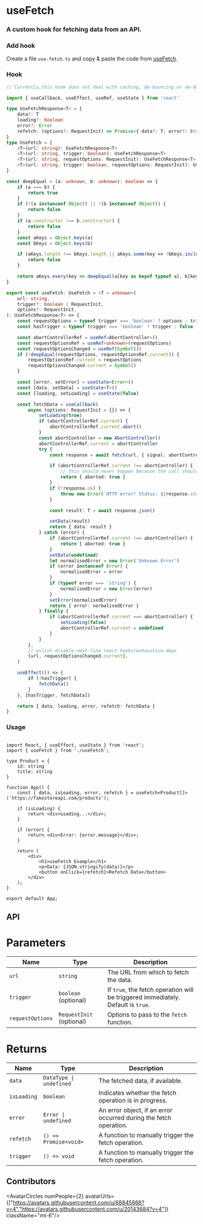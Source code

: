 
# useFetch

<h3 className="mt-4 text-xl font-normal text-gray-400">A custom hook for fetching data from an API.</h3>

### Add hook

Create a file `use-fetch.ts` and copy & paste the code from [useFetch](/hooks/use-fetch#hook).


### Hook

```ts copy
// Currently,this hook does not deal with caching, de-bouncing or de-duping

import { useCallback, useEffect, useRef, useState } from 'react'

type UseFetchResponse<T> = {
    data?: T
    loading?: boolean
    error?: Error
    refetch: (options?: RequestInit) => Promise<{ data?: T; error?: Error; aborted?: boolean }>
}
type UseFetch = {
    <T>(url: string): UseFetchResponse<T>
    <T>(url: string, trigger: boolean): UseFetchResponse<T>
    <T>(url: string, requestOptions: RequestInit): UseFetchResponse<T>
    <T>(url: string, trigger: boolean, requestOptions: RequestInit): UseFetchResponse<T>
}

const deepEqual = (a: unknown, b: unknown): boolean => {
    if (a === b) {
        return true
    }
    if (!(a instanceof Object) || !(b instanceof Object)) {
        return false
    }
    if (a.constructor !== b.constructor) {
        return false
    }
    const aKeys = Object.keys(a)
    const bKeys = Object.keys(b)

    if (aKeys.length !== bKeys.length || aKeys.some(key => !bKeys.includes(key))) {
        return false
    }

    return aKeys.every(key => deepEqual(a[key as keyof typeof a], b[key as keyof typeof b]))
}

export const useFetch: UseFetch = <T = unknown>(
    url: string,
    trigger?: boolean | RequestInit,
    options?: RequestInit,
): UseFetchResponse<T> => {
    const requestOptions = typeof trigger === 'boolean' ? options : trigger || {}
    const hasTrigger = typeof trigger === 'boolean' ? trigger : false

    const abortControllerRef = useRef<AbortController>()
    const requestOptionsRef = useRef<unknown>(requestOptions)
    const requestOptionsChanged = useRef(Symbol())
    if (!deepEqual(requestOptions, requestOptionsRef.current)) {
        requestOptionsRef.current = requestOptions
        requestOptionsChanged.current = Symbol()
    }

    const [error, setError] = useState<Error>()
    const [data, setData] = useState<T>()
    const [loading, setLoading] = useState(false)

    const fetchData = useCallback(
        async (options: RequestInit = {}) => {
            setLoading(true)
            if (abortControllerRef.current) {
                abortControllerRef.current.abort()
            }
            const abortController = new AbortController()
            abortControllerRef.current = abortController
            try {
                const response = await fetch(url, { signal: abortController.signal, ...requestOptions, ...options })

                if (abortControllerRef.current !== abortController) {
                    // this should never happen because the call should have been aborted and fallen into the error handler
                    return { aborted: true }
                }
                if (!response.ok) {
                    throw new Error(`HTTP error! Status: ${response.status}`)
                }

                const result: T = await response.json()

                setData(result)
                return { data: result }
            } catch (error) {
                if (abortControllerRef.current !== abortController) {
                    return { aborted: true }
                }
                setData(undefined)
                let normalisedError = new Error('Unknown Error')
                if (error instanceof Error) {
                    normalisedError = error
                }
                if (typeof error === 'string') {
                    normalisedError = new Error(error)
                }
                setError(normalisedError)
                return { error: normalisedError }
            } finally {
                if (abortControllerRef.current === abortController) {
                    setLoading(false)
                    abortControllerRef.current = undefined
                }
            }
        },
        // eslint-disable-next-line react-hooks/exhaustive-deps
        [url, requestOptionsChanged.current],
    )

    useEffect(() => {
        if (!hasTrigger) {
            fetchData()
        }
    }, [hasTrigger, fetchData])

    return { data, loading, error, refetch: fetchData }
}


```

### Usage

```tsx {3,11}

import React, { useEffect, useState } from 'react';
import { useFetch } from './useFetch';

type Product = {
    id: string
    title: string
}

function App() {
    const { data, isLoading, error, refetch } = useFetch<Product[]>('https://fakestoreapi.com/products');

    if (isLoading) {
        return <div>Loading...</div>;
    }

    if (error) {
        return <div>Error: {error.message}</div>;
    }

    return (
        <div>
            <h1>useFetch Example</h1>
            <p>Data: {JSON.stringify(data)}</p>
            <button onClick={refetch}>Refetch Data</button>
        </div>
    );
}

export default App;

```


## API

 <h1 className='text-xl font-medium mt-6'>Parameters</h1>

| Name | Type | Description |
| ---- | ---- | ----------- |
| `url` | `string` | The URL from which to fetch the data. |
| `trigger` | `boolean` (optional) | If `true`, the fetch operation will be triggered immediately. Default is `true`. |
| `requestOptions` | `RequestInit` (optional) | Options to pass to the `fetch` function. |

 <h1 className='text-xl font-medium mt-6'>Returns</h1>

| Name | Type | Description |
| ---- | ---- | ----------- |
| `data` | `DataType \| undefined` | The fetched data, if available. |
| `isLoading` | `boolean` | Indicates whether the fetch operation is in progress. |
| `error` | `Error \| undefined` | An error object, if an error occurred during the fetch operation. |
| `refetch` | `() => Promise<void>` | A function to manually trigger the fetch operation. |
| `trigger` | `() => void` | A function to manually trigger the fetch operation. |

## Contributors

<AvatarCircles numPeople={2} avatarUrls={["https://avatars.githubusercontent.com/u/68845866?v=4","https://avatars.githubusercontent.com/u/20143684?v=4"]}  className="mt-6"/>